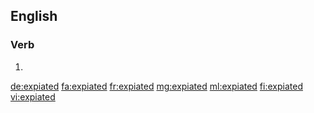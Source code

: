 ==English==

===Verb===
{{head|en}}

# {{en-past of|expiate}}

[[de:expiated]]
[[fa:expiated]]
[[fr:expiated]]
[[mg:expiated]]
[[ml:expiated]]
[[fi:expiated]]
[[vi:expiated]]